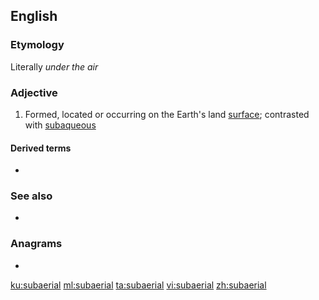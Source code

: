 ==English==

===Etymology===
Literally ''under the air''

===Adjective===
{{wikipedia}}
{{en-adj|-}}

# {{label|en|geology}} Formed, located or occurring on the Earth's land [[surface]]; contrasted with [[subaqueous]]

====Derived terms====
* {{l|en|subaerially}}

===See also===
* {{l|en|submarine}}

===Anagrams===
* {{l|en|abelisaur}}

[[ku:subaerial]]
[[ml:subaerial]]
[[ta:subaerial]]
[[vi:subaerial]]
[[zh:subaerial]]